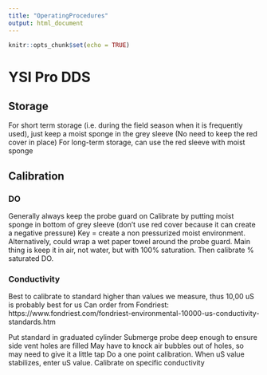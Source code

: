 ```yaml
---
title: "OperatingProcedures"
output: html_document
---
```


```r
knitr::opts_chunk$set(echo = TRUE)
```

# YSI Pro DDS
## Storage
For short term storage (i.e. during the field season when it is frequently used), just keep a moist sponge in the grey sleeve (No need to keep the red cover in place)
For long-term storage, can use the red sleeve with moist sponge

## Calibration
### DO
Generally always keep the probe guard on
Calibrate by putting moist sponge in bottom of grey sleeve (don’t use red cover because it can create a negative pressure)
Key = create a non pressurized moist environment. 
Alternatively, could wrap a wet paper towel around the probe guard. Main thing is keep it in air, not water, but with 100% saturation.
Then calibrate % saturated DO. 

### Conductivity
Best to calibrate to standard higher than values we measure, thus 10,00 uS is probably best for us
Can order from Fondriest: https://www.fondriest.com/fondriest-environmental-10000-us-conductivity-standards.htm
 
Put standard in graduated cylinder
Submerge probe deep enough to ensure side vent holes are filled
May have to knock air bubbles out of holes, so may need to give it a little tap
Do a one point calibration. When uS value stabilizes, enter uS value.
Calibrate on specific conductivity 

